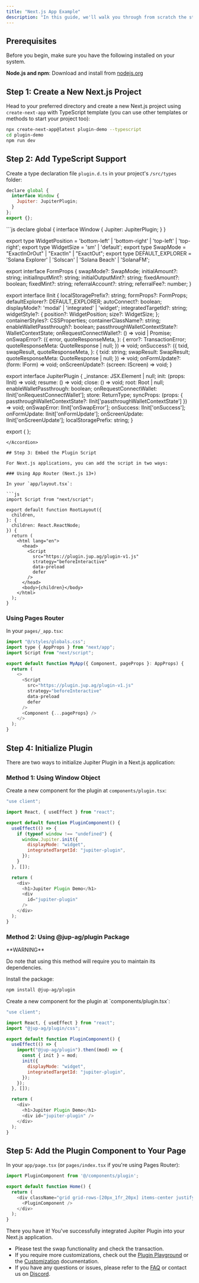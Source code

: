 ```yaml
---
title: "Next.js App Example"
description: "In this guide, we'll walk you through from scratch the steps to integrate Jupiter Plugin into a Next.js application."
---
```


## Prerequisites

Before you begin, make sure you have the following installed on your system.

**Node.js and npm**: Download and install from [nodejs.org](https://nodejs.org)

## Step 1: Create a New Next.js Project

Head to your preferred directory and create a new Next.js project using `create-next-app` with TypeScript template (you can use other templates or methods to start your project too):

```bash
npx create-next-app@latest plugin-demo --typescript
cd plugin-demo
npm run dev
```

## Step 2: Add TypeScript Support

Create a type declaration file `plugin.d.ts` in your project's `/src/types` folder:

```js
declare global {
  interface Window {
    Jupiter: JupiterPlugin;
  }
};
export {};
```

<Accordion title="Full TypeScript Declaration">
```js
 declare global {
    interface Window {
        Jupiter: JupiterPlugin;
    }
}

export type WidgetPosition = 'bottom-left' | 'bottom-right' | 'top-left' | 'top-right';
export type WidgetSize = 'sm' | 'default';
export type SwapMode = "ExactInOrOut" | "ExactIn" | "ExactOut";
export type DEFAULT_EXPLORER = 'Solana Explorer' | 'Solscan' | 'Solana Beach' | 'SolanaFM';

export interface FormProps {
    swapMode?: SwapMode;
    initialAmount?: string;
    initialInputMint?: string;
    initialOutputMint?: string;
    fixedAmount?: boolean;
    fixedMint?: string;
    referralAccount?: string;
    referralFee?: number;
}

export interface IInit {
    localStoragePrefix?: string;
    formProps?: FormProps;
    defaultExplorer?: DEFAULT_EXPLORER;
    autoConnect?: boolean;
    displayMode?: 'modal' | 'integrated' | 'widget';
    integratedTargetId?: string;
    widgetStyle?: {
        position?: WidgetPosition;
        size?: WidgetSize;
    };
    containerStyles?: CSSProperties;
    containerClassName?: string;
    enableWalletPassthrough?: boolean;
    passthroughWalletContextState?: WalletContextState;
    onRequestConnectWallet?: () => void | Promise<void>;
    onSwapError?: ({
        error,
        quoteResponseMeta,
    }: {
        error?: TransactionError;
        quoteResponseMeta: QuoteResponse | null;
    }) => void;
    onSuccess?: ({
        txid,
        swapResult,
        quoteResponseMeta,
    }: {
        txid: string;
        swapResult: SwapResult;
        quoteResponseMeta: QuoteResponse | null;
    }) => void;
    onFormUpdate?: (form: IForm) => void;
    onScreenUpdate?: (screen: IScreen) => void;
}

export interface JupiterPlugin {
    _instance: JSX.Element | null;
    init: (props: IInit) => void;
    resume: () => void;
    close: () => void;
    root: Root | null;
    enableWalletPassthrough: boolean;
    onRequestConnectWallet: IInit['onRequestConnectWallet'];
    store: ReturnType<typeof createStore>;
    syncProps: (props: { passthroughWalletContextState?: IInit['passthroughWalletContextState'] }) => void;
    onSwapError: IInit['onSwapError'];
    onSuccess: IInit['onSuccess'];
    onFormUpdate: IInit['onFormUpdate'];
    onScreenUpdate: IInit['onScreenUpdate'];
    localStoragePrefix: string;
}

export { };
```
</Accordion>

## Step 3: Embed the Plugin Script

For Next.js applications, you can add the script in two ways:

### Using App Router (Next.js 13+)

In your `app/layout.tsx`:

```js
import Script from "next/script";

export default function RootLayout({
  children,
}: {
  children: React.ReactNode;
}) {
  return (
    <html lang="en">
      <head>
        <Script
          src="https://plugin.jup.ag/plugin-v1.js"
          strategy="beforeInteractive"
          data-preload
          defer
        />
      </head>
      <body>{children}</body>
    </html>
  );
}
```

### Using Pages Router

In your `pages/_app.tsx`:

```js
import "@/styles/globals.css";
import type { AppProps } from "next/app";
import Script from "next/script";

export default function MyApp({ Component, pageProps }: AppProps) {
  return (
    <>
      <Script
        src="https://plugin.jup.ag/plugin-v1.js"
        strategy="beforeInteractive"
        data-preload
        defer
      />
      <Component {...pageProps} />
    </>
  );
}
```

## Step 4: Initialize Plugin

There are two ways to initialize Jupiter Plugin in a Next.js application:

### Method 1: Using Window Object

Create a new component for the plugin at `components/plugin.tsx`:

```js
"use client";

import React, { useEffect } from "react";

export default function PluginComponent() {
  useEffect(() => {
    if (typeof window !== "undefined") {
      window.Jupiter.init({
        displayMode: "widget",
        integratedTargetId: "jupiter-plugin",
      });
    }
  }, []);

  return (
    <div>
      <h1>Jupiter Plugin Demo</h1>
      <div
        id="jupiter-plugin"
      />
    </div>
  );
}
```

### Method 2: Using @jup-ag/plugin Package

<Warning>
  **WARNING**

  Do note that using this method will require you to maintain its dependencies.
</Warning>

<Steps>
  <Step>
  Install the package:

```bash
npm install @jup-ag/plugin
```
</Step>
<Step>
Create a new component for the plugin at `components/plugin.tsx`:

```js
"use client";

import React, { useEffect } from "react";
import "@jup-ag/plugin/css";

export default function PluginComponent() {
  useEffect(() => {
    import("@jup-ag/plugin").then((mod) => {
      const { init } = mod;
      init({
        displayMode: "widget",
        integratedTargetId: "jupiter-plugin",
      });
    });
  }, []);

  return (
    <div>
      <h1>Jupiter Plugin Demo</h1>
      <div id="jupiter-plugin" />
    </div>
  );
}
```
</Step>
</Steps>

## Step 5: Add the Plugin Component to Your Page

In your `app/page.tsx` (or `pages/index.tsx` if you're using Pages Router):

```js
import PluginComponent from '@/components/plugin';

export default function Home() {
  return (
    <div className="grid grid-rows-[20px_1fr_20px] items-center justify-items-center min-h-screen p-8 pb-20 gap-16 sm:p-20 font-[family-name:var(--font-geist-sans)]">
      <PluginComponent />
    </div>
  );
}
```

There you have it! You've successfully integrated Jupiter Plugin into your Next.js application.

* Please test the swap functionality and check the transaction.
* If you require more customizations, check out the [Plugin Playground](https://plugin.jup.ag) or the [Customization](/tool-kits/plugin/customization) documentation.
* If you have any questions or issues, please refer to the [FAQ](/tool-kits/plugin/faq) or contact us on [Discord](https://discord.gg/jup).
